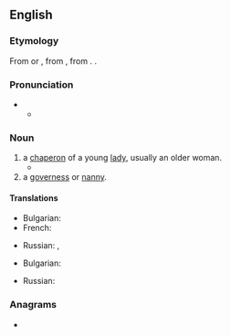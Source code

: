 ==English==

===Etymology===
From {{etyl|osp|en}} {{m|osp|duenna}} or {{m|osp|dueña}}, from {{etyl|VL.|en}} {{m|la|donna}}, from {{etyl|la|en}} {{m|la|domina||Lady}}. {{doublet|en|dame}}.

===Pronunciation===
* {{IPA|en|/duˈɛ.nə/}}
** {{audio|en|LL-Q1860 (eng)-Vealhurl-duenna.wav|Audio (UK)}}

===Noun===
{{en-noun}}

# a [[chaperon]] of a young [[lady]], usually an older woman.
#* {{quote-book|en|year=1949|author=Joseph Campbell|title=The Hero with a Thousand Faces|passage= Then he placed her in a house and shut her up in a chamber, appointing ten old women as '''duennas''' to guard her, and forbade her to go forth to the Seven Palaces.}}
# a [[governess]] or [[nanny]].

====Translations====
{{trans-top|a chaperon of a young lady}}
* Bulgarian: {{t|bg|компаньо́нка|f}}
* French: {{t+|fr|accompagnatrice|f}}
{{trans-mid}}
* Russian: {{t+|ru|компаньо́нка|f}}, {{t+|ru|дуэ́нья|f}}
{{trans-bottom}}

{{trans-top|a governess or nanny}}
* Bulgarian: {{t|bg|гуверна́нтка|f}}
{{trans-mid}}
* Russian: {{t+|ru|гуверна́нтка|f}}
{{trans-bottom}}

===Anagrams===
* {{anagrams|en|a=adennu|undean}}